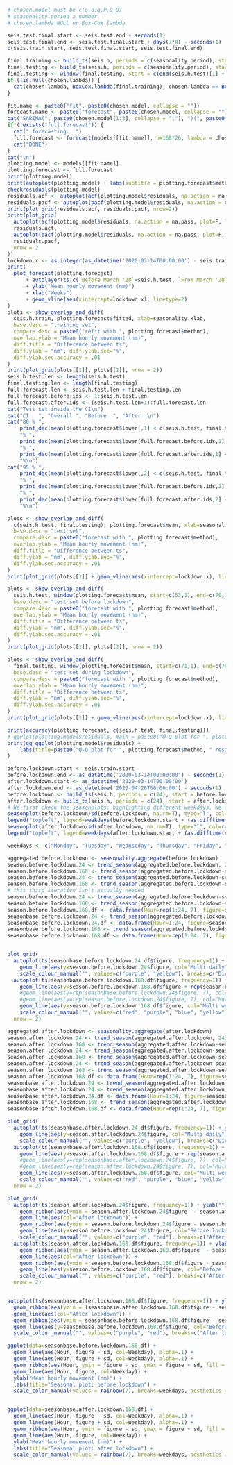 ```r
# chosen.model must be c(p,d,q,P,D,Q)
# seasonality.period a number
# chosen.lambda NULL or Box-Cox lambda

seis.test.final.start <- seis.test.end + seconds(1)
seis.test.final.end <- seis.test.final.start + days(7*8) - seconds(1)
c(seis.train.start, seis.test.final.start, seis.test.final.end)

final.training <- build_ts(seis.h, periods = c(seasonality.period), start = seis.train.start, end = seis.test.end, force_ms = T)
final.testing <- build_ts(seis.h, periods = c(seasonality.period), start = seis.train.start, end = seis.test.final.end, force_ms = T)
final.testing <- window(final.testing, start = c(end(seis.h.test)[1] + 1, 1))
if (!is.null(chosen.lambda)) {
  cat(chosen.lambda, BoxCox.lambda(final.training), chosen.lambda == BoxCox.lambda(final.training), "\n")
}

fit.name <- paste0("fit", paste0(chosen.model, collapse = ""))
forecast.name <- paste0("forecast", paste0(chosen.model, collapse = ""))
cat("SARIMA(", paste0(chosen.model[1:3], collapse = ","), ")(", paste0(chosen.model[4:6], collapse = ","), ")[", frequency(final.training), "]", sep = "")
if (!exists("full.forecast")) {
  cat(" forecasting...")
  full.forecast <- forecast(models[[fit.name]], h=168*26, lambda = chosen.lambda)
  cat("DONE")
}
cat("\n")
plotting.model <- models[[fit.name]]
plotting.forecast <- full.forecast
print(plotting.model)
print(autoplot(plotting.model) + labs(subtitle = plotting.forecast$method))
checkresiduals(plotting.model)
residuals.acf <- autoplot(acf(plotting.model$residuals, na.action = na.pass, plot=F, lag.max=168*4)) + scale_x_continuous() + labs(title = paste0("Residuals of ", plotting.forecast$method))
residuals.pacf <- autoplot(pacf(plotting.model$residuals, na.action = na.pass, plot=F, lag.max=168*4)) + scale_x_continuous() + labs(title = paste0("Residuals of ", plotting.forecast$method))
print(plot_grid(residuals.acf, residuals.pacf, nrow=2))
print(plot_grid(
  autoplot(acf(plotting.model$residuals, na.action = na.pass, plot=F, lag.max=24)) + scale_x_continuous() + labs(title = paste0("Residuals of ", plotting.forecast$method)),
  residuals.acf,
  autoplot(pacf(plotting.model$residuals, na.action = na.pass, plot=F, lag.max=24)) + scale_x_continuous() + labs(title = paste0("Residuals of ", plotting.forecast$method)),
  residuals.pacf,
  nrow = 2
))
lockdown.x <- as.integer(as_datetime('2020-03-14T00:00:00') - seis.train.start)/7+1
print(
  plot_forecast(plotting.forecast)
      + autolayer(ts_c(`Before March '20`=seis.h.test, `From March '20`=final.testing))
      + ylab("Mean hourly movement (nm)")
      + xlab("Weeks")
      + geom_vline(aes(xintercept=lockdown.x), linetype=2)
)
plots <- show_overlap_and_diff(
  seis.h.train, plotting.forecast$fitted, xlab=seasonality.xlab,
  base.desc = "training set",
  compare.desc = paste0("refit with ", plotting.forecast$method),
  overlap.ylab = "Mean hourly movement (nm)",
  diff.title = "Difference between ts",
  diff.ylab = "nm", diff.ylab.sec="%",
  diff.ylab.sec.accuracy = .01
)
print(plot_grid(plots[[1]], plots[[2]], nrow = 2))
seis.h.test.len <- length(seis.h.test)
final.testing.len <- length(final.testing)
full.forecast.len <- seis.h.test.len + final.testing.len
full.forecast.before.ids <- 1:seis.h.test.len
full.forecast.after.ids <- (seis.h.test.len+1):full.forecast.len
cat("Test set inside the CI\n")
cat("CI   ", "Overall ", "Before  ", "After  \n")
cat("80 % ",
    print_dec(mean(plotting.forecast$lower[,1] < c(seis.h.test, final.testing) & c(seis.h.test, final.testing) < plotting.forecast$upper[,1], na.rm = T)*100),
    "% ",
    print_dec(mean(plotting.forecast$lower[full.forecast.before.ids,1] < seis.h.test & seis.h.test < plotting.forecast$upper[full.forecast.before.ids,1], na.rm = T)*100),
    "% ",
    print_dec(mean(plotting.forecast$lower[full.forecast.after.ids,1] < final.testing & final.testing < plotting.forecast$upper[full.forecast.after.ids,1], na.rm = T)*100),
    "%\n")
cat("95 % ",
    print_dec(mean(plotting.forecast$lower[,2] < c(seis.h.test, final.testing) & c(seis.h.test, final.testing) < plotting.forecast$upper[,2], na.rm = T)*100),
    "% ",
    print_dec(mean(plotting.forecast$lower[full.forecast.before.ids,2] < seis.h.test & seis.h.test < plotting.forecast$upper[full.forecast.before.ids,2], na.rm = T)*100),
    "% ",
    print_dec(mean(plotting.forecast$lower[full.forecast.after.ids,2] < final.testing & final.testing < plotting.forecast$upper[full.forecast.after.ids,2], na.rm = T)*100),
    "%\n")

plots <- show_overlap_and_diff(
  c(seis.h.test, final.testing), plotting.forecast$mean, xlab=seasonality.xlab,
  base.desc = "test set",
  compare.desc = paste0("forecast with ", plotting.forecast$method),
  overlap.ylab = "Mean hourly movement (nm)",
  diff.title = "Difference between ts",
  diff.ylab = "nm", diff.ylab.sec="%",
  diff.ylab.sec.accuracy = .01
)
print(plot_grid(plots[[1]] + geom_vline(aes(xintercept=lockdown.x), linetype=2), plots[[2]] + geom_vline(aes(xintercept=lockdown.x), linetype=2), nrow = 2))

plots <- show_overlap_and_diff(
  seis.h.test, window(plotting.forecast$mean, start=c(53,1), end=c(70,168)), xlab=seasonality.xlab,
  base.desc = "test set before lockdown",
  compare.desc = paste0("forecast with ", plotting.forecast$method),
  overlap.ylab = "Mean hourly movement (nm)",
  diff.title = "Difference between ts",
  diff.ylab = "nm", diff.ylab.sec="%",
  diff.ylab.sec.accuracy = .01
)
print(plot_grid(plots[[1]], plots[[2]], nrow = 2))

plots <- show_overlap_and_diff(
  final.testing, window(plotting.forecast$mean, start=c(71,1), end=c(78,168)), xlab=seasonality.xlab,
  base.desc = "test set during lockdown",
  compare.desc = paste0("forecast with ", plotting.forecast$method),
  overlap.ylab = "Mean hourly movement (nm)",
  diff.title = "Difference between ts",
  diff.ylab = "nm", diff.ylab.sec="%",
  diff.ylab.sec.accuracy = .01
)
print(plot_grid(plots[[1]] + geom_vline(aes(xintercept=lockdown.x), linetype=2), plots[[2]] + geom_vline(aes(xintercept=lockdown.x), linetype=2), nrow = 2))

print(accuracy(plotting.forecast, c(seis.h.test, final.testing)))
# qqPlot(plotting.model$residuals, main = paste0("Q-Q plot for ", plotting.forecast$method), xlab = "residuals")
print(gg_qqplot(plotting.model$residuals) + 
    labs(title=paste0("Q-Q plot for ", plotting.forecast$method, " residuals")) + ylab("Residuals quantiles")
)

```


```r
before.lockdown.start <- seis.train.start
before.lockdown.end <- as_datetime('2020-03-14T00:00:00') - seconds(1)
after.lockdown.start <- as_datetime('2020-03-14T00:00:00')
after.lockdown.end <- as_datetime('2020-04-26T00:00:00') - seconds(1)
before.lockdown <- build_ts(seis.h, periods = c(24), start = before.lockdown.start, end = before.lockdown.end, force_ms = T)
after.lockdown <- build_ts(seis.h, periods = c(24), start = after.lockdown.start, end = after.lockdown.end, force_ms = T)
# We first check the seasonplots, highlighting different weekdays. We divide by sd to account for spikes
seasonplot(before.lockdown/sd(before.lockdown, na.rm=T), type="l", col=rainbow(7), main="Seasonal plot: before lockdown")
legend("topleft", legend=weekdays(before.lockdown.start + (as.difftime(c(0:6), units="days"))), col=rainbow(7), lty=1, cex=0.8)
seasonplot(after.lockdown/sd(after.lockdown, na.rm=T), type="l", col=rainbow(7)[c(6:7,1:5)], main="Seasonal plot: after lockdown")
legend("topleft", legend=weekdays(after.lockdown.start + (as.difftime(c(0:6), units="days")))[c(3:7,1:2)], col=rainbow(7), lty=1, cex=0.8)

weekdays <- c("Monday", "Tuesday", "Wednseday", "Thursday", "Friday", "Saturday", "Sunday")
```


```r
aggregated.before.lockdown <- seasonality.aggregate(before.lockdown)
season.before.lockdown.24 <- trend_season(aggregated.before.lockdown, 24)
season.before.lockdown.168 <- trend_season(aggregated.before.lockdown-season.before.lockdown.24$seasonal, 168)
season.before.lockdown.24 <- trend_season(aggregated.before.lockdown-season.before.lockdown.168$seasonal, 24)
season.before.lockdown.168 <- trend_season(aggregated.before.lockdown-season.before.lockdown.24$seasonal, 168)
# this third iteration isn't actually needed
season.before.lockdown.24 <- trend_season(aggregated.before.lockdown-season.before.lockdown.168$seasonal, 24)
season.before.lockdown.168 <- trend_season(aggregated.before.lockdown-season.before.lockdown.24$seasonal, 168)
season.before.lockdown.168.df <- data.frame(Hour=rep(1:24, 7), figure=season.before.lockdown.168$figure[1:168], sd=season.before.lockdown.168$sd[1:168], Weekday=rep(weekdays, each=24))
seasonbase.before.lockdown.24 <- trend_season(aggregated.before.lockdown, 24)
seasonbase.before.lockdown.24.df <- data.frame(Hour=1:24, figure=seasonbase.before.lockdown.24$figure, sd=seasonbase.before.lockdown.24$sd)
seasonbase.before.lockdown.168 <- trend_season(aggregated.before.lockdown, 168)
seasonbase.before.lockdown.168.df <- data.frame(Hour=rep(1:24, 7), figure=seasonbase.before.lockdown.168$figure[1:168], sd=seasonbase.before.lockdown.168$sd[1:168], Weekday=rep(weekdays, each=24))


plot_grid(
  autoplot(ts(seasonbase.before.lockdown.24.df$figure, frequency=1)) + ylab("") + xlab("Hours") + scale_x_continuous() + geom_line(aes(col="Direct daily"), size=1.5) +
    geom_line(aes(y=season.before.lockdown.24$figure, col="Multi daily")) +
    scale_colour_manual("", values=c("purple", "yellow"), breaks=c("Direct daily", "Multi daily")),
  autoplot(ts(seasonbase.before.lockdown.168.df$figure, frequency=1)) + ylab("") + xlab("Hours") + scale_x_continuous() + geom_line(aes(col="Direct weekly"), size=1.5) +
    geom_line(aes(y=season.before.lockdown.168.df$figure + rep(season.before.lockdown.24$figure, 7), col="Multi w+d")) +
    #geom_line(aes(y=rep(seasonbase.before.lockdown.24$figure, 7), col="Direct daily"), size=1.5) +
    #geom_line(aes(y=rep(season.before.lockdown.24$figure, 7), col="Multi daily")) +
    geom_line(aes(y=season.before.lockdown.168.df$figure, col="Multi weekly")) +
    scale_colour_manual("", values=c("red", "purple", "blue", "yellow", "green"), breaks=c("Direct weekly", "Direct daily", "Multi" %s+% c(" weekly", " daily", " w+d"))),
  nrow = 2)


```

```r
aggregated.after.lockdown <- seasonality.aggregate(after.lockdown)
season.after.lockdown.24 <- trend_season(aggregated.after.lockdown, 24)
season.after.lockdown.168 <- trend_season(aggregated.after.lockdown-season.after.lockdown.24$seasonal, 168)
season.after.lockdown.24 <- trend_season(aggregated.after.lockdown-season.after.lockdown.168$seasonal, 24)
season.after.lockdown.168 <- trend_season(aggregated.after.lockdown-season.after.lockdown.24$seasonal, 168)
season.after.lockdown.24 <- trend_season(aggregated.after.lockdown-season.after.lockdown.168$seasonal, 24)
season.after.lockdown.168 <- trend_season(aggregated.after.lockdown-season.after.lockdown.24$seasonal, 168)
season.after.lockdown.168.df <- data.frame(Hour=rep(1:24, 7), figure=season.after.lockdown.168$figure[c(49:168,1:48)], sd=season.after.lockdown.168$sd[c(49:168,1:48)], Weekday=rep(weekdays, each=24))
seasonbase.after.lockdown.24 <- trend_season(aggregated.after.lockdown, 24)
seasonbase.after.lockdown.24 <- trend_season(aggregated.after.lockdown, 24)
seasonbase.after.lockdown.24.df <- data.frame(Hour=1:24, figure=seasonbase.after.lockdown.24$figure, sd=seasonbase.after.lockdown.24$sd)
seasonbase.after.lockdown.168 <- trend_season(aggregated.after.lockdown, 168)
seasonbase.after.lockdown.168.df <- data.frame(Hour=rep(1:24, 7), figure=seasonbase.after.lockdown.168$figure[c(49:168,1:48)], sd=seasonbase.after.lockdown.168$sd[c(49:168,1:48)], Weekday=rep(weekdays, each=24))

plot_grid(
  autoplot(ts(seasonbase.after.lockdown.24.df$figure, frequency=1)) + ylab("") + xlab("Hours") + scale_x_continuous() + geom_line(aes(col="Direct daily"), size=1.5) +
    geom_line(aes(y=season.after.lockdown.24$figure, col="Multi daily")) +
    scale_colour_manual("", values=c("purple", "yellow"), breaks=c("Direct daily", "Multi daily")),
  autoplot(ts(seasonbase.after.lockdown.168.df$figure, frequency=1)) + ylab("") + xlab("Hours") + scale_x_continuous() + geom_line(aes(col="Direct weekly"), size=1.5) +
    geom_line(aes(y=season.after.lockdown.168.df$figure + rep(season.after.lockdown.24$figure, 7), col="Multi w+d")) +
    #geom_line(aes(y=rep(seasonbase.after.lockdown.24$figure, 7), col="Direct daily"), size=1.5) +
    #geom_line(aes(y=rep(season.after.lockdown.24$figure, 7), col="Multi daily")) +
    geom_line(aes(y=season.after.lockdown.168.df$figure, col="Multi weekly")) +
    scale_colour_manual("", values=c("red", "purple", "blue", "yellow", "green"), breaks=c("Direct weekly", "Direct daily", "Multi" %s+% c(" weekly", " daily", " w+d"))),
  nrow = 2)

```

```r

plot_grid(
  autoplot(ts(season.after.lockdown.24$figure, frequency=1)) + ylab("") + xlab("Hours") + scale_x_continuous() +
    geom_ribbon(aes(ymin = season.after.lockdown.24$figure  - season.after.lockdown.24$sd,  ymax = season.after.lockdown.24$figure  + season.after.lockdown.24$sd),  alpha=0.5, fill = "mediumpurple1") +
    geom_line(aes(col="After lockdown")) +
    geom_ribbon(aes(ymin = season.before.lockdown.24$figure - season.before.lockdown.24$sd, ymax = season.before.lockdown.24$figure + season.before.lockdown.24$sd), alpha=0.5, fill = "lightcoral") +
    geom_line(aes(y=season.before.lockdown.24$figure, col="Before lockdown")) +
    scale_colour_manual("", values=c("purple", "red"), breaks=c("After lockdown", "Before lockdown")),
  autoplot(ts(season.after.lockdown.168.df$figure, frequency=1)) + ylab("") + xlab("Hours") + scale_x_continuous() +
    geom_ribbon(aes(ymin = season.after.lockdown.168.df$figure  - season.after.lockdown.168.df$sd,  ymax = season.after.lockdown.168.df$figure  + season.after.lockdown.168.df$sd),  alpha=0.5, fill = "mediumpurple1") +
    geom_line(aes(col="After lockdown")) +
    geom_ribbon(aes(ymin = season.before.lockdown.168.df$figure - season.before.lockdown.168.df$sd, ymax = season.before.lockdown.168.df$figure + season.before.lockdown.168.df$sd), alpha=0.5, fill = "lightcoral") +
    geom_line(aes(y=season.before.lockdown.168.df$figure, col="Before lockdown")) +
    scale_colour_manual("", values=c("purple", "red"), breaks=c("After lockdown", "Before lockdown")),
  nrow = 2)


autoplot(ts(seasonbase.after.lockdown.168.df$figure, frequency=1)) + ylab("") + xlab("Hours") + scale_x_continuous() +
  geom_ribbon(aes(ymin = (seasonbase.after.lockdown.168.df$figure - seasonbase.after.lockdown.168.df$sd), ymax = (seasonbase.after.lockdown.168.df$figure + seasonbase.after.lockdown.168.df$sd)), fill = "mediumpurple1", alpha=0.5) +
  geom_line(aes(col="After lockdown")) +
  geom_ribbon(aes(ymin = seasonbase.before.lockdown.168.df$figure - seasonbase.before.lockdown.168.df$sd, ymax = seasonbase.before.lockdown.168.df$figure + seasonbase.before.lockdown.168.df$sd), fill = "lightcoral", alpha=0.5) +
  geom_line(aes(y=seasonbase.before.lockdown.168.df$figure, col="Before lockdown")) +
  scale_colour_manual("", values=c("purple", "red"), breaks=c("After lockdown", "Before lockdown"))
```
```r
ggplot(data=seasonbase.before.lockdown.168.df) +
  geom_line(aes(Hour, figure - sd, col=Weekday), alpha=.1) +
  geom_line(aes(Hour, figure + sd, col=Weekday), alpha=.1) +
  geom_ribbon(aes(Hour, ymin = figure - sd, ymax = figure + sd, fill = Weekday), alpha=0.1, show.legend=F) +
  geom_line(aes(Hour, figure, col=Weekday)) +
  ylab("Mean hourly movement (nm)") +
  labs(title="Seasonal plot: before lockdown") +
  scale_color_manual(values = rainbow(7), breaks=weekdays, aesthetics = c("colour", "fill"))


ggplot(data=seasonbase.after.lockdown.168.df) +
  geom_line(aes(Hour, figure - sd, col=Weekday), alpha=.1) +
  geom_line(aes(Hour, figure + sd, col=Weekday), alpha=.1) +
  geom_ribbon(aes(Hour, ymin = figure - sd, ymax = figure + sd, fill = Weekday), alpha=0.1, show.legend=F) +
  geom_line(aes(Hour, figure, col=Weekday)) +
  ylab("Mean hourly movement (nm)") +
  labs(title="Seasonal plot: after lockdown") +
  scale_color_manual(values = rainbow(7), breaks=weekdays, aesthetics = c("colour", "fill"))
```